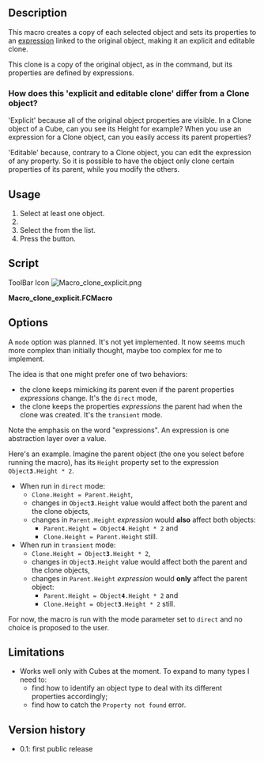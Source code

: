 <languages/>
<translate>

<!--T:1-->
{{Macro
|Name=Macro Clone explicit
|Icon=Macro_clone_explicit.png
|Description=Creates a copy of each selected object and sets its properties to an expression linking to the original object, making it an explicit and editable clone.
|Author=Raph82
|Version=0.1
|Date=2018-12-15
|FCVersion=18 and after
|Download=[https://wiki.freecad.org/images/a/ab/Macro_clone_explicit.png ToolBar Icon]
|SeeAlso=[[Expressions|Expressions]]
}}

==Description== <!--T:2-->

<!--T:3-->
This macro creates a copy of each selected object and sets its properties to an [[Expressions|expression]] linked to the original object, making it an explicit and editable clone.

<!--T:4-->
This clone is a copy of the original object, as in the {{MenuCommand|Edit → Duplicate selection}} command, but its properties are defined by expressions.

===How does this 'explicit and editable clone' differ from a Clone object?=== <!--T:5-->

<!--T:6-->
'Explicit' because all of the original object properties are visible. In a Clone object of a Cube, can you see its Height for example? When you use an expression for a Clone object, can you easily access its parent properties?

<!--T:7-->
'Editable' because, contrary to a Clone object, you can edit the expression of any property. So it is possible to have the object only clone certain properties of its parent, while you modify the others.

==Usage== <!--T:8-->

<!--T:9-->
# Select at least one object.
# {{MenuCommand|Macro → Macros...}}
# Select the {{MenuCommand|clone_explicit.FCMacro}} from the list.
# Press the {{Button|Execute}} button.

==Script== <!--T:10-->

<!--T:11-->
ToolBar Icon [[Image:Macro_clone_explicit.png]]

</translate>
'''Macro_clone_explicit.FCMacro'''

{{MacroCode|code=
__Title__ = "clone_explicit"
__Author__ = "Raph82"
__URL__     = "http://www.freecadweb.org/index-fr.html"
__Version__ = "0.1"
__Date__    = "2018-12-15" #YYYY-MM-DD
__Comment__ = "This macro creates a copy of the selected objects and sets their properties to an expression linking to the original object, making it an explicit and editable clone"
__Web__ = "http://www.freecadweb.org/"
__Wiki__ = "http://www.freecadweb.org/wiki/index.php?title=Macro_clone_explicit"
__Icon__  = "https://wiki.freecad.org/images/a/ab/Macro_clone_explicit.png"
__IconW__  = "C:/Users/User Name/AppData/Roaming/FreeCAD/Macro_clone_explicit.png"
__Help__ = "Select at least one object and run the macro to make explicit and editable clone(s)"
__Status__ = "dev"
__Requires__ = "All FreeCAD"
__Communication__ = "http://www.freecadweb.org/wiki/index.php?title=User:raph82"

#IMPORTS:
import sys

##################################################
def set_expression(obj, property_to_set, expression):
    """"""
    try:
        print type(obj)
        obj.setExpression(property_to_set, expression)
#    except 'Base.FreeCADError':
    except Exception as detail:
        print detail
        print type(detail)
        if detail['swhat'] == 'Property not found':
            App.Console.PrintMessage('Object "{obj}" has no property "{prop}"\r\n'.format(obj=obj.Name, prop=property_to_set))
        else:
            raise

##################################################
def clone_explicit(mode):
    """Copy the selected objects and sets their properties to an expression, making it an explicit and editable clone.

     This clone is called "explicit and editable" because the link with its parent is visible and can be changed in the object properties.

     The link to the original object can be either "direct" or "transient", depending on the mode argument:
     - a direct clone has expressions pointing to its parent: clone.Length = parent.Length
     - a transient clone has expressions pointing to its ancestor. Say parent.Length = Box001.Length. With a transient clone, clone.Length = Box001.Length, whereas with a direct clone, clone.Length = parent.Length.
       This indirect link to Box001 (via the parent object) could be severed, accidentally or not, depending on what relationship you're looking for.

     If you're lost, try with a direct clone first."""

    App.Console.PrintMessage("Start of clone_explicit macro"+"\r\n")

    #Current selection check:
    sel = FreeCADGui.Selection.getSelection()

    App.Console.PrintMessage(str(len(sel))+" object(s) selected\r\n")
    if len(sel) != 0:
        for i in range(len(sel)):
            obj=sel[i]

            #copying current object:
            App.Console.PrintMessage('Copying "'+obj.Label+'" ('+obj.Name+')\r\n')
            obj_copy=App.ActiveDocument.copyObject(obj, False) #https://www.freecadweb.org/api/d8/d3e/classApp_1_1Document.html#a08f1d7d90f4a7276a02918fb6445a04a
            App.Console.PrintMessage('"'+obj_copy.Label+'" ('+obj_copy.Name+') created\r\n')

            if mode == 'direct':
                #defining expressions pointing to the original object:
                set_expression(obj_copy, 'Placement.Base.x',          obj.Name+u'.Placement.Base.x')
                set_expression(obj_copy, 'Placement.Base.y',          obj.Name+u'.Placement.Base.y')
                set_expression(obj_copy, 'Placement.Base.z',          obj.Name+u'.Placement.Base.z')
                set_expression(obj_copy, 'Placement.Rotation.Angle',  obj.Name+u'.Placement.Rotation.Angle')
                set_expression(obj_copy, 'Placement.Rotation.Axis.x', obj.Name+u'.Placement.Rotation.Axis.x')
                set_expression(obj_copy, 'Placement.Rotation.Axis.y', obj.Name+u'.Placement.Rotation.Axis.y')
                set_expression(obj_copy, 'Placement.Rotation.Axis.z', obj.Name+u'.Placement.Rotation.Axis.z')
                set_expression(obj_copy, 'Length',                    obj.Name+u'.Length')
                set_expression(obj_copy, 'Width',                     obj.Name+u'.Width')
                set_expression(obj_copy, 'Height',                    obj.Name+u'.Height')

            elif mode == 'transient':
                #defining expressions pointing to the utmost original object:
                define_transient_expression(obj, obj_copy, 'Placement.Base.x')
                define_transient_expression(obj, obj_copy, 'Placement.Base.y')
                define_transient_expression(obj, obj_copy, 'Placement.Base.z')
                define_transient_expression(obj, obj_copy, 'Placement.Rotation.Angle')
                define_transient_expression(obj, obj_copy, 'Placement.Rotation.Axis.x')
                define_transient_expression(obj, obj_copy, 'Placement.Rotation.Axis.y')
                define_transient_expression(obj, obj_copy, 'Placement.Rotation.Axis.z')
                define_transient_expression(obj, obj_copy, 'Length')
                define_transient_expression(obj, obj_copy, 'Width')
                define_transient_expression(obj, obj_copy, 'Height')
            else:
                App.Console.PrintError('Programming error: mode value not recognized.\r\n')

            App.Console.PrintMessage('('+obj_copy.Label+'" ('+obj_copy.Name+') expressions set\r\n')

        FreeCAD.ActiveDocument.recompute()
        App.Console.PrintMessage('End of clone_explicit macro\r\n')

    else:
        App.Console.PrintError('Select at least one object first\r\n')

    sel = ""
    obj = ""
    obj_copy = ""

##################################################
def find_expression(source_object, property_to_define):
    """"""

    for var_tuple in source_object.ExpressionEngine: #https://forum.freecadweb.org/viewtopic.php?f=22&t=21950
        # .ExpressionEngine returns tuple like [('Placement.Base.z', 'Length')], see https://docs.python.org/2.7/tutorial/datastructures.html#tuples-and-sequences
        App.Console.PrintMessage('var_tuple[0]='+var_tuple[0]+'\r\n')
        if var_tuple[0] == property_to_define:
           return var_tuple[1]

##################################################
def define_transient_expression(source_object, target_object, property_to_define):
    """"""
    expressions = source_object.ExpressionEngine #https://forum.freecadweb.org/viewtopic.php?f=22&t=21950
    # returns tuple like [('Placement.Base.z', 'Length')], see https://docs.python.org/2.7/tutorial/datastructures.html#tuples-and-sequences

    expression = find_expression(source_object, property_to_define)
    if expression != None:
#        App.Console.PrintMessage("target_object.Name="+target_object.Name+"\r\n")
#        App.Console.PrintMessage("property_to_define="+property_to_define+"\r\n")
#        App.Console.PrintMessage("expressions[property_to_define]="+expressions[property_to_define]+"\r\n")

        set_expression(target_object, property_to_define, expression)
    else:
        set_expression(target_object, property_to_define, source_object.Name+'.'+property_to_define)

    expressions = ""

##################################################
clone_explicit('direct')
#clone_explicit('transient')
}}
<translate>

==Options== <!--T:17-->

<!--T:18-->
A <code>mode</code> option was planned. It's not yet implemented. It now seems much more complex than initially thought, maybe too complex for me to implement.

<!--T:19-->
The idea is that one might prefer one of two behaviors:
* the clone keeps mimicking its parent even if the parent properties ''expressions'' change. It's the <code>direct</code> mode,
* the clone keeps the properties ''expressions'' the parent had when the clone was created. It's the <code>transient</code> mode.

<!--T:20-->
Note the emphasis on the word "expressions". An expression is one abstraction layer over a value.

<!--T:21-->
Here's an example. Imagine the parent object (the one you select before running the macro), has its <code>Height</code> property set to the expression <code>Object'''3'''.Height * 2</code>.
* When run in <code>direct</code> mode:
** <code>Clone.Height = Parent.Height</code>,
** changes in <code>Object'''3'''.Height</code> value would affect both the parent and the clone objects,
** changes in <code>Parent.Height</code> ''expression'' would '''also''' affect both objects:
*** <code>Parent.Height = Object'''4'''.Height * 2</code> and
*** <code>Clone.Height = Parent.Height</code> still.
* When run in <code>transient</code> mode:
** <code>Clone.Height = Object'''3'''.Height * 2</code>,
** changes in <code>Object'''3'''.Height</code> value would affect both the parent and the clone objects,
** changes in <code>Parent.Height</code> ''expression'' would '''only''' affect the parent object:
*** <code>Parent.Height = Object'''4'''.Height * 2</code> and
*** <code>Clone.Height = Object'''3'''.Height * 2</code> still.

<!--T:12-->
For now, the macro is run with the mode parameter set to <code>direct</code> and no choice is proposed to the user.

==Limitations== <!--T:13-->

<!--T:14-->
* Works well only with Cubes at the moment. To expand to many types I need to:
** find how to identify an object type to deal with its different properties accordingly;
** find how to catch the <code>Property not found</code> error.

==Version history== <!--T:15-->

<!--T:16-->
* 0.1: first public release


</translate>